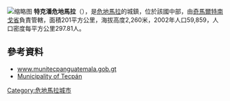 [[File:Tecpan1893.jpg|缩略图]]
'''特克潘危地馬拉'''（{{lang-es|Tecpán}}），是[[危地馬拉|危地馬拉]]的城鎮，位於該國中部，由[[奇馬爾特南戈省|奇馬爾特南戈省]]負責管轄，面積201平方公里，海拔高度2,260米，2002年人口59,859，人口密度每平方公里297.81人。

==參考資料==
*[https://web.archive.org/web/20101207071101/http://munitecpanguatemala.gob.gt/index.php www.munitecpanguatemala.gob.gt]
*[https://web.archive.org/web/20101207071101/http://munitecpanguatemala.gob.gt/index.php Municipality of Tecpán]

{{coord|14|46|N|91|00|W|display=title|region:GT_type:city_source:GNS-enwiki}}

{{Guatemala-geo-stub}}
[[Category:危地馬拉城市|Category:危地馬拉城市]]